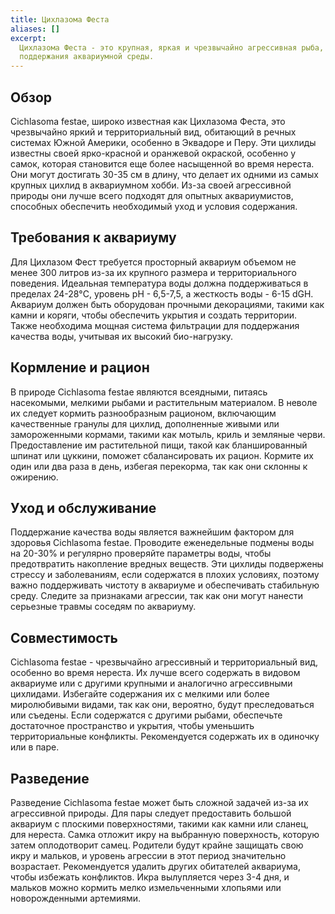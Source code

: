 ```yaml
---
title: Цихлазома Феста
aliases: []
excerpt:
  Цихлазома Феста - это крупная, яркая и чрезвычайно агрессивная рыба, требующая опытного аквариумиста для ухода и
  поддержания аквариумной среды.
---
```


## Обзор

Cichlasoma festae, широко известная как Цихлазома Феста, это чрезвычайно яркий и территориальный вид, обитающий в речных
системах Южной Америки, особенно в Эквадоре и Перу. Эти цихлиды известны своей ярко-красной и оранжевой окраской,
особенно у самок, которая становится еще более насыщенной во время нереста. Они могут достигать 30-35 см в длину, что
делает их одними из самых крупных цихлид в аквариумном хобби. Из-за своей агрессивной природы они лучше всего подходят
для опытных аквариумистов, способных обеспечить необходимый уход и условия содержания.

## Требования к аквариуму

Для Цихлазом Фест требуется просторный аквариум объемом не менее 300 литров из-за их крупного размера и территориального
поведения. Идеальная температура воды должна поддерживаться в пределах 24-28°C, уровень pH - 6,5-7,5, а жесткость воды -
6-15 dGH. Аквариум должен быть оборудован прочными декорациями, такими как камни и коряги, чтобы обеспечить укрытия и
создать территории. Также необходима мощная система фильтрации для поддержания качества воды, учитывая их высокий
био-нагрузку.

## Кормление и рацион

В природе Cichlasoma festae являются всеядными, питаясь насекомыми, мелкими рыбами и растительным материалом. В неволе
их следует кормить разнообразным рационом, включающим качественные гранулы для цихлид, дополненные живыми или
замороженными кормами, такими как мотыль, криль и земляные черви. Предоставление им растительной пищи, такой как
бланшированный шпинат или цуккини, поможет сбалансировать их рацион. Кормите их один или два раза в день, избегая
перекорма, так как они склонны к ожирению.

## Уход и обслуживание

Поддержание качества воды является важнейшим фактором для здоровья Cichlasoma festae. Проводите еженедельные подмены
воды на 20-30% и регулярно проверяйте параметры воды, чтобы предотвратить накопление вредных веществ. Эти цихлиды
подвержены стрессу и заболеваниям, если содержатся в плохих условиях, поэтому важно поддерживать чистоту в аквариуме и
обеспечивать стабильную среду. Следите за признаками агрессии, так как они могут нанести серьезные травмы соседям по
аквариуму.

## Совместимость

Cichlasoma festae - чрезвычайно агрессивный и территориальный вид, особенно во время нереста. Их лучше всего содержать в
видовом аквариуме или с другими крупными и аналогично агрессивными цихлидами. Избегайте содержания их с мелкими или
более миролюбивыми видами, так как они, вероятно, будут преследоваться или съедены. Если содержатся с другими рыбами,
обеспечьте достаточное пространство и укрытия, чтобы уменьшить территориальные конфликты. Рекомендуется содержать их в
одиночку или в паре.

## Разведение

Разведение Cichlasoma festae может быть сложной задачей из-за их агрессивной природы. Для пары следует предоставить
большой аквариум с плоскими поверхностями, такими как камни или сланец, для нереста. Самка отложит икру на выбранную
поверхность, которую затем оплодотворит самец. Родители будут крайне защищать свою икру и мальков, и уровень агрессии в
этот период значительно возрастает. Рекомендуется удалить других обитателей аквариума, чтобы избежать конфликтов. Икра
вылупляется через 3-4 дня, и мальков можно кормить мелко измельченными хлопьями или новорожденными артемиями.
